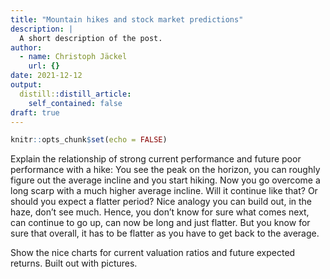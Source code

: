 ```yaml
---
title: "Mountain hikes and stock market predictions"
description: |
  A short description of the post.
author:
  - name: Christoph Jäckel
    url: {}
date: 2021-12-12
output:
  distill::distill_article:
    self_contained: false
draft: true
---
```



```r
knitr::opts_chunk$set(echo = FALSE)
```

Explain the relationship of strong current performance and future poor performance with a hike: You see the peak on the horizon, you can roughly figure out the average incline and you start hiking. Now you go overcome a long scarp with a much higher average incline. Will it continue like that? Or should you expect a flatter period? Nice analogy you can build out, in the haze, don't see much. Hence, you don't know for sure what comes next, can continue to go up, can now be long and just flatter. But you know for sure that overall, it has to be flatter as you have to get back to the average.

Show the nice charts for current valuation ratios and future expected returns. Built out with pictures.

